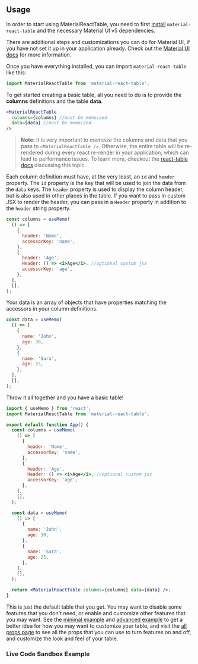 
<Head>
  <title>Material React Table Docs - Usage</title>
  <meta name="description" content="How to use Material React Table" />
</Head>

## Usage

In order to start using MaterialReactTable, you need to first [install](/docs/install) `material-react-table` and the necessary Material UI v5 dependencies.

There are additional steps and customizations you can do for Material UI, if you have not set it up in your application already. Check out the [Material UI docs](https://mui.com/material-ui/getting-started/installation/) for more information.

Once you have everything installed, you can import `material-react-table` like this:

```jsx
import MaterialReactTable from 'material-react-table';
```

To get started creating a basic table, all you need to do is to provide the **columns** definitions and the table **data**.

```jsx
<MaterialReactTable
  columns={columns} //must be memoized
  data={data} //must be memoized
/>
```

> **Note:** It is very important to _memoize_ the columns and data that you pass to `<MaterialReactTable />`. Otherwise, the entire table will be re-rendered during every react re-render in your application, which can lead to performance issues. To learn more, checkout the [react-table docs](https://react-table.tanstack.com/docs/quick-start#getting-your-data) discussing this topic.

Each column definition must have, at the very least, an `id` and `header` property. The `id` property is the key that will be used to join the data from the `data` keys. The `header` property is used to display the column header, but is also used in other places in the table. If you want to pass in custom JSX to render the header, you can pass in a `Header` property in addition to the `header` string property.

```jsx
const columns = useMemo(
  () => [
    {
      header: 'Name',
      accessorKey: 'name',
    },
    {
      header: 'Age',
      Header: () => <i>Age</i>, //optional custom jsx
      accessorKey: 'age',
    },
  ],
  [],
);
```

Your data is an array of objects that have properties matching the accessors in your column definitions.

```jsx
const data = useMemo(
  () => [
    {
      name: 'John',
      age: 30,
    },
    {
      name: 'Sara',
      age: 25,
    },
  ],
  [],
);
```

Throw it all together and you have a basic table!

```jsx
import { useMemo } from 'react';
import MaterialReactTable from 'material-react-table';

export default function App() {
  const columns = useMemo(
    () => [
      {
        header: 'Name',
        accessorKey: 'name',
      },
      {
        header: 'Age',
        Header: () => <i>Age</i>, //optional custom jsx
        accessorKey: 'age',
      },
    ],
    [],
  );

  const data = useMemo(
    () => [
      {
        name: 'John',
        age: 30,
      },
      {
        name: 'Sara',
        age: 25,
      },
    ],
    [],
  );

  return <MaterialReactTable columns={columns} data={data} />;
}
```

This is just the default table that you get. You may want to disable some features that you don't need, or enable and customize other features that you may want. See the [minimal example](/docs/examples/minimal) and [advanced example](/docs/examples/advanced) to get a better idea for how you may want to customize your table, and visit the [all props page](/docs/api/props) to see all the props that you can use to turn features on and off, and customize the look and feel of your table.

### Live Code Sandbox Example

<SimpleCodeSandbox />
